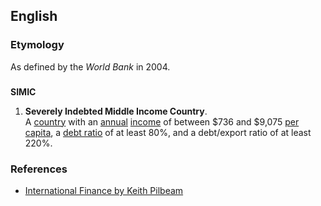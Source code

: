 ==English==

===Etymology===
As defined by the ''World Bank'' in 2004.

==={{acronym-old|en}}===
'''SIMIC'''

# {{context|macroeconomics|lang=en}} '''Severely Indebted Middle Income Country'''. <br />A [[country]] with an [[annual]] [[income]] of between $736 and $9,075 [[per capita]], a [[debt ratio]] of at least 80%, and a debt/export ratio of at least 220%.

===References===
* [http://www.palgrave.com/business/pilbeam_int/students/intros/15.htm International Finance by Keith Pilbeam]